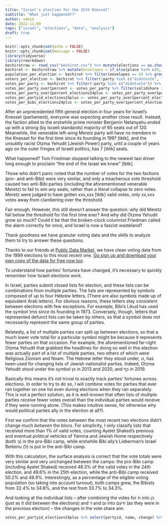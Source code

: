 ```yaml
---
title: "Israel's election for the 25th Knesset"
subtitle: "What just happened??"
author: admin
date: 2022-11-09
tags: ["israel", "elections", "data", "analysis"]
draft: true
---
```


```r
knitr::opts_chunk$set(echo = FALSE)
knitr::opts_chunk$set(message = FALSE)
library(tidyverse)
library(rmarkdown)
bechirotraw <- read_csv("bechirot.csv") %>% mutate(elections == as.character(elections))
bechirot <- bechirotraw %>% mutate(envelopes = if_else(place %in% c(0, 875, 9999, 99999), TRUE, FALSE))
population_per_election <- bechirot %>% filter(envelopes == 0) %>% group_by(elections) %>% summarize(pop = sum(votes))
voters_per_election <- bechirot %>% filter(!party %in% c("didntvote", "cancelled")) %>% group_by(elections) %>% summarize(valid = sum(votes)) %>% inner_join(population_per_election)
votes_per_party <- bechirot %>% filter(!party %in% c("didntvote")) %>% group_by(elections, party) %>% summarize(pv = sum(votes)) %>% inner_join(voters_per_election) %>% mutate(validshare = pv/valid) %>% mutate(popshare = pv/pop)
votes_per_party_over1percent <- votes_per_party %>% filter(validshare >= 0.01)
votes_per_party_over1percent_elections24plus <- votes_per_party_over1percent %>% filter(elections >= 24) %>% mutate(partyid = recode(party, `ת` = "כן", `ד` = "ודעם", `ום` = "ודעם", .default = party))
votes_per_partyid_elections24plus <- votes_per_party_over1percent_elections24plus %>% mutate(party = NULL) %>% group_by(elections, partyid) %>% summarize(partyidvotes = sum(pv)) %>% inner_join(voters_per_election) %>% mutate(validshare = partyidvotes/valid) %>% mutate(popshare = partyidvotes/pop) %>% mutate(pv = NULL, valid = NULL, pop = NULL) %>% pivot_longer(c(partyidvotes, validshare, popshare)) %>% pivot_wider(names_from = c(elections), values_from = value) %>% mutate(change = `25` - `24`)
votes_per_bibi_elections24plus <- votes_per_party_over1percent_elections24plus %>% mutate(bibi = if_else(party %in% c("מחל", "שס", "ג", "ט", "טב", "כ", "כף‎", "ב", "נץ‎", "ז", "כף", "נר", "נ"), TRUE, if_else(party %in% c("פה", "כן", "ל", "עם", "עם", "ום", "אמת", "מרצ", "ד", "ודעם", "ודעם", "ת", "דעם"), FALSE, NA))) %>% group_by(elections, bibi) %>% summarize(bv = sum(pv)) %>% inner_join(voters_per_election) %>% mutate(validshare = bv/valid) %>% mutate(popshare = bv/pop)
```

After an unprecedented fifth general election in four years for Israel's Knesset (parliament), everyone was expecting another close result. Instead, the faction allied to the erstwhile prime minister Benjamin Netanyahu ended up with a strong (by Israeli standards) majority of 65 seats out of 120. Meanwhile, the venerable left-wing Meretz party will have no members in the Knesset for the first time since its founding in 199? [tktk], and the unsubtly racist Otzma Yehudit [Jewish Power] party, until a couple of years ago on the outer fringes of Israeli politics, has 7 [tktk] seats.

What happened? Tom Friedman stopped talking to the nearest taxi driver long enough to proclaim "the end of the Israel we knew" [tktk].

Those who didn't panic noted that the number of votes for the two factions (pro- and anti-Bibi) were very similar, and only a treacherous vote threshold caused two anti-Bibi parties (including the aforementioned venerable Meretz) to fail to win any seats, rather than a literal collapse to zero votes. Meretz were judged to have gotten xxx,xxx [tktk] valid votes, only xx,xxx votes away from clambering over the threshold.

Fair enough. However, this still doesn't answer the question: _why_ did Meretz fall below the threshold for the first time ever? And why did Otzma Yehudit grow so much? Could it be that the broken-clock columnist Friedman called the alarm correctly for once, and Israel is now a fascist wasteland?

Thank goodness we have granular voting data and the skills to analyze them to try to answer these questions.

Thanks to our friends at [Public Data Market](https://publicdatamarket.com), we have clean voting data from the 1999 elections to this most recent one. [Go sign up and download your own copy of the data for free now too](https://publicdatamarket.com/israeldata/bechirot).

To understand how parties' fortunes have changed, it's necessary to quickly remember how Israeli elections work.

In Israel, parties submit closed lists for election, and these lists can be combinations from multiple parties. The lists are represented by symbols composed of up to four Hebrew letters. (There are also symbols made up of equivalent Arab letters). For obvious reasons, these letters stay consistent between elections with few exceptions. For example, Bibi's Likud has used the symbol מחל‎ since its founding in 1973. Conversely, though, letters that represented defunct lists can be taken by others, so that a symbol does not necessarily represent the same group of parties.

Relatedly, a list of multiple parties can split up between elections, so that a much lower vote total for a particular symbol might be because it represents fewer parties on that occasion. For example, the aforementioned far-right Otzma Yehudit that grabbed the headlines for doing so well in this election was actually part of a list of multiple parties, two others of which were Religious Zionism and Noam. The Hebrew letter they stood under, ט, has been used for changing lists of Jewish nationalist parties. Indeed, Otzma Yehudit stood under the symbol נץ‎ in 2013 and 2020, and כף‎ in 2019.

Basically this means it's not trivial to exactly track parties' fortunes across elections. In order to try to do so, I will combine votes for parties that ever ran together on one list even during elections when they ran separately. This is not a perfect solution, as it is well-known that often lists of multiple parties receive fewer votes overall than the individual parties would receive if they were running alone. (This makes intuitive sense, for otherwise why would political parties ally in the election at all?).

First we confirm that the votes between the most recent two elections didn't change much _between_ the blocs. For simplicity, I only classify lists that received more than 1% of valid votes, counting Ayelet Shaked's previous and eventual political vehicles of Yamina and Jewish Home respectively (both ב) in the pro-Bibi camp, while erstwhile Bibi ally's Lieberman's Israel Beiteinu (ל) is put in the anti-Bibi camp.

With this calculation, the surface analysis is correct that the vote totals were very similar and very unchanged between the camps: the pro-Bibi camp (including Ayelet Shaked) received 48.3% of the valid votes in the 24th election, and 49.6% in the 25th election, while the anti-Bibi camp received 50.2% and 48.9%. Interestingly, as a percentage of the eligible voting population (so taking into account turnout), both camps grew, the Bibists from 32.4% to 34.8%, and the rest from 33.7% to 34.3%.

And looking at the individual lists -- after combining the votes for ת into כן (just as it did between the elections) and ד and ום into ודעם (as they were in the previous election) -- the changes in the vote share are:

```r
votes_per_partyid_elections24plus %>% select(partyid, name, change) %>% pivot_wider(values_from = change) %>% mutate(validshare = round(validshare * 100, 1), popshare = round(popshare * 100, 1)) %>% rename(`Vote change` = partyidvotes, `Valid % change` = validshare, `Pop % change` = popshare, List = partyid) %>% paged_table
```